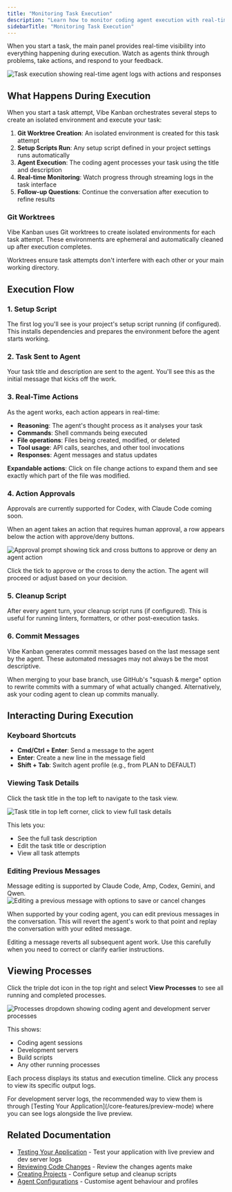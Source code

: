 ```yaml
---
title: "Monitoring Task Execution"
description: "Learn how to monitor coding agent execution with real-time logs, approvals, and interactive controls"
sidebarTitle: "Monitoring Task Execution"
---
```


When you start a task, the main panel provides real-time visibility into everything happening during execution. Watch as agents think through problems, take actions, and respond to your feedback.

<Frame>
<img src="/images/vk-agent-log-main.png" alt="Task execution showing real-time agent logs with actions and responses" />
</Frame>

## What Happens During Execution

When you start a task attempt, Vibe Kanban orchestrates several steps to create an isolated environment and execute your task:

1. **Git Worktree Creation**: An isolated environment is created for this task attempt
2. **Setup Scripts Run**: Any setup script defined in your project settings runs automatically
3. **Agent Execution**: The coding agent processes your task using the title and description  
4. **Real-time Monitoring**: Watch progress through streaming logs in the task interface
5. **Follow-up Questions**: Continue the conversation after execution to refine results

### Git Worktrees

Vibe Kanban uses Git worktrees to create isolated environments for each task attempt. These environments are ephemeral and automatically cleaned up after execution completes.

<Info>
Worktrees ensure task attempts don't interfere with each other or your main working directory.
</Info>

## Execution Flow

### 1. Setup Script

The first log you'll see is your project's setup script running (if configured). This installs dependencies and prepares the environment before the agent starts working.

### 2. Task Sent to Agent

Your task title and description are sent to the agent. You'll see this as the initial message that kicks off the work.

### 3. Real-Time Actions

As the agent works, each action appears in real-time:

- **Reasoning**: The agent's thought process as it analyses your task
- **Commands**: Shell commands being executed
- **File operations**: Files being created, modified, or deleted
- **Tool usage**: API calls, searches, and other tool invocations
- **Responses**: Agent messages and status updates

**Expandable actions**: Click on file change actions to expand them and see exactly which part of the file was modified.

### 4. Action Approvals

<Note>
Approvals are currently supported for Codex, with Claude Code coming soon.
</Note>

When an agent takes an action that requires human approval, a row appears below the action with approve/deny buttons.

<Frame>
<img src="/images/vk-approval.png" alt="Approval prompt showing tick and cross buttons to approve or deny an agent action" />
</Frame>

Click the tick to approve or the cross to deny the action. The agent will proceed or adjust based on your decision.

### 5. Cleanup Script

After every agent turn, your cleanup script runs (if configured). This is useful for running linters, formatters, or other post-execution tasks.

### 6. Commit Messages

Vibe Kanban generates commit messages based on the last message sent by the agent. These automated messages may not always be the most descriptive.

<Tip>
When merging to your base branch, use GitHub's "squash & merge" option to rewrite commits with a summary of what actually changed. Alternatively, ask your coding agent to clean up commits manually.
</Tip>

## Interacting During Execution

### Keyboard Shortcuts

- **Cmd/Ctrl + Enter**: Send a message to the agent
- **Enter**: Create a new line in the message field
- **Shift + Tab**: Switch agent profile (e.g., from PLAN to DEFAULT)

### Viewing Task Details

Click the task title in the top left to navigate to the task view.

<Frame>
<img src="/images/vk-task-title.png" alt="Task title in top left corner, click to view full task details" />
</Frame>

This lets you:
- See the full task description
- Edit the task title or description
- View all task attempts

### Editing Previous Messages

<Note>
Message editing is supported by Claude Code, Amp, Codex, Gemini, and Qwen.
</Note>

<Frame>
<img src="/images/vk-edit-message.png" alt="Editing a previous message with options to save or cancel changes" />
</Frame>

When supported by your coding agent, you can edit previous messages in the conversation. This will revert the agent's work to that point and replay the conversation with your edited message.

<Warning>
Editing a message reverts all subsequent agent work. Use this carefully when you need to correct or clarify earlier instructions.
</Warning>

## Viewing Processes

Click the triple dot icon in the top right and select **View Processes** to see all running and completed processes.

<Frame>
<img src="/images/vk-processes-dropdown.png" alt="Processes dropdown showing coding agent and development server processes" />
</Frame>

This shows:
- Coding agent sessions
- Development servers
- Build scripts
- Any other running processes

Each process displays its status and execution timeline. Click any process to view its specific output logs.

<Tip>
For development server logs, the recommended way to view them is through [Testing Your Application](/core-features/preview-mode) where you can see logs alongside the live preview.
</Tip>

## Related Documentation

- [Testing Your Application](/core-features/preview-mode) - Test your application with live preview and dev server logs
- [Reviewing Code Changes](/core-features/reviewing-code-changes) - Review the changes agents make
- [Creating Projects](/core-features/creating-projects) - Configure setup and cleanup scripts
- [Agent Configurations](/configuration-customisation/agent-configurations) - Customise agent behaviour and profiles
